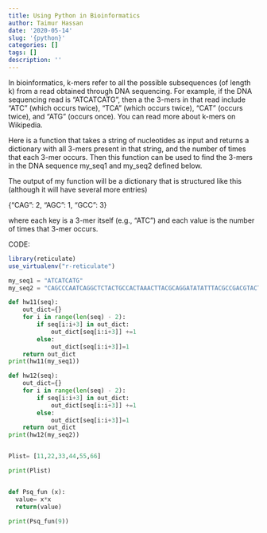 ```yaml
---
title: Using Python in Bioinformatics
author: Taimur Hassan
date: '2020-05-14'
slug: '{python}'
categories: []
tags: []
description: ''
---
```



In bioinformatics, k-mers refer to all the possible subsequences (of length k) from a read obtained through DNA sequencing. For example, if the DNA sequencing read is "ATCATCATG", then a the 3-mers in that read include "ATC" (which occurs twice), "TCA" (which occurs twice), "CAT" (occurs twice), and "ATG" (occurs once). You can read more about k-mers on Wikipedia.

Here is a function that takes a string of nucleotides as input and returns a dictionary with all 3-mers present in that string, and the number of times that each 3-mer occurs. Then this function can be used to find the 3-mers in the DNA sequence my_seq1 and my_seq2 defined below.

The output of my function will be a dictionary that is structured like this (although it will have several more entries)

{"CAG": 2, "AGC": 1, "GCC": 3}

where each key is a 3-mer itself (e.g., "ATC") and each value is the number of times that 3-mer occurs.




CODE:
```r
library(reticulate)
use_virtualenv("r-reticulate")
```

```python
my_seq1 = "ATCATCATG"
my_seq2 = "CAGCCCAATCAGGCTCTACTGCCACTAAACTTACGCAGGATATATTTACGCCGACGTACT"

def hw11(seq):
    out_dict={}
    for i in range(len(seq) - 2):
        if seq[i:i+3] in out_dict:
            out_dict[seq[i:i+3]] +=1
        else:
            out_dict[seq[i:i+3]]=1
    return out_dict
print(hw11(my_seq1))

def hw12(seq):
    out_dict={}
    for i in range(len(seq) - 2):
        if seq[i:i+3] in out_dict:
            out_dict[seq[i:i+3]] +=1
        else:
            out_dict[seq[i:i+3]]=1
    return out_dict
print(hw12(my_seq2))


Plist= [11,22,33,44,55,66]

print(Plist)


def Psq_fun (x):
  value= x*x 
  return(value)
  
print(Psq_fun(9))


```


